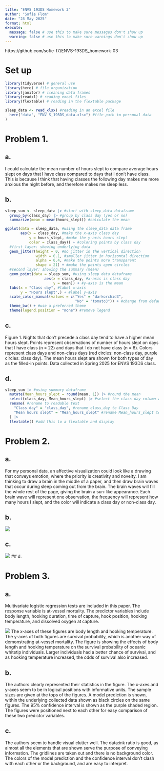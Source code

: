 ```yaml
---
title: "ENVS 193DS Homework 3"
author: "Sofie Flom"
date: "28 May 2025"
format: html
execute:
  message: false # use this to make sure messages don't show up
  warning: false # use this to make sure warnings don't show up
---
```

https://github.com/sofie-f7/ENVS-193DS_homework-03

# Set up
```r
library(tidyverse) # general use
library(here) # file organization
library(janitor) # cleaning data frames
library(readxl) # reading excel files
library(flextable) # reading in the flextable package

sleep_data <- read_xlsx( #reading in an excel file
  here("data", "ENV S_193DS_data.xlsx") #file path to personal data 
)

```

# Problem 1. 

## a. 

I could calculate the mean number of hours slept to compare average hours slept on days that I have class compared to days that I don't have class. This is because I think that having classes the following day makes me more anxious the night before, and therefore makes me sleep less.

## b. 

```r
sleep_sum <- sleep_data |> #start with sleep_data dataframe
  group_by(class_day) |> #group by class day (yes or no)
  summarize(mean = mean(hours_slept)) #calculate the mean

ggplot(data = sleep_data, #using the sleep_data data frame
       aes(x = class_day, #make the x-axis class day
           y = hours_slept, #make the y-axis hours slept
           color = class_day)) + #coloring points by class day
  #first layer: showing underlying data
  geom_jitter(height = 0, #no jitter in the vertical direction
              width = 0.1, #smaller jitter in horizontal direction
              alpha = 0.4, #make the points more transparent
              shape = 21) + #make the points open circles
  #second layer: showing the summary (mean)
  geom_point(data = sleep_sum, #using sleep data dataframe
                  aes(x = class_day, #x-axis is class day
                      y = mean)) + #y-axis is the mean
  labs(x = "Class day", #label x-axis
       y = "Hours slept",) + #label y-axis
  scale_color_manual(values = c("Yes" = "darkorchid3",
                                "No" = "tomato3")) + #change from default colors
  theme_bw() + #use a preferred theme
  theme(legend.position = "none") #remove legend
```

## c. 

Figure 1. Nights that don't precede a class day tend to have a higher mean hours slept. Points represent observations of number of hours slept on days that I have class (n = 22) and days that I do not have class (n = 8). Colors represent class days and non-class days (red circles: non-class day, purple circles: class day). The mean hours slept are shown for both types of day as the filled-in points. Data collected in Spring 2025 for ENVS 193DS class.

## d. 

```r
sleep_sum |> #using summary dataframe
  mutate(Mean_hours_slept = round(mean, 1)) |> #round the mean
  select(class_day, Mean_hours_slept) |> #select the class day column and the rounded mean
  rename( #rename to readable text
    "Class day" = "class_day", #rename class_day to Class Day
    "Mean hours slept" = "Mean_hours_slept" #rename Mean_hours_slept to Mean hours slept
  ) |> 
  flextable() #add this to a flextable and display
```
# Problem 2.

## a. 

For my personal data, an affective visualization could look like a drawing that conveys emotion, where the priority is creativity and novelty. I am thinking to draw a brain in the middle of a paper, and then draw brain waves that occur during sleep coming out from the brain. The brain waves will fill the whole rest of the page, giving the brain a sun-like appearance. Each brain wave will represent one observation, the frequency will represent how many hours I slept, and the color will indicate a class day or non-class day. 

## b. 

![](hw_3_sketch.jpg)

## c. 

![](hw_3_drawing.jpg)
## d. 


# Problem 3. 

## a. 

Multivariate logistic regression tests are included in this paper. The response variable is at-vessel mortality. The predictor variables include body length, hooking duration, time of capture, hook position, hooking temperature, and dissolved oxygen at capture. 

![](IMG_3780.png)
The x-axes of these figures are body length and hooking temperature. The y-axes of both figures are survival probability, which is another way of demonstrating at-vessel mortality. The figure is showing the effects of body length and hooking temperature on the survival probability of oceanic whitetip individuals. Larger individuals had a better chance of survival, and as hooking temperature increased, the odds of survival also increased.

## b. 

The authors clearly represented their statistics in the figure. The x-axes and y-axes seem to be in logical positions with informative units. The sample sizes are given at the tops of the figures. A model prediction is shown, within the underlying collected data shown as black circles on the same figures. The 95% confidence interval is shown as the purple shaded region. The figures were positioned next to each other for easy comparison of these two predictor variables. 

## c. 

The authors seem to handle visual clutter well. The data:ink ratio is good, as almost all the elements that are shown serve the purpose of conveying information. The gridlines are taken out and there is no background color. The colors of the model prediction and the confidence interval don't clash with each other or the background, and are easy to interpret.
